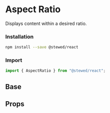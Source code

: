 
# Aspect Ratio

Displays content within a desired ratio.

### Installation

```bash
npm install --save @stewed/react
```

### Import

```js
import { AspectRatio } from "@stewed/react";
```

<Meta of={AspectRatioStories} />

## Base

<Canvas of={AspectRatioStories.Base} />

## Props

<ArgTypes of={AspectRatioStories} />
